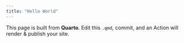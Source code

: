 ```yaml
---
title: "Hello World"
---
```


This page is built from **Quarto**. Edit this `.qmd`, commit, and an Action will render & publish your site.
